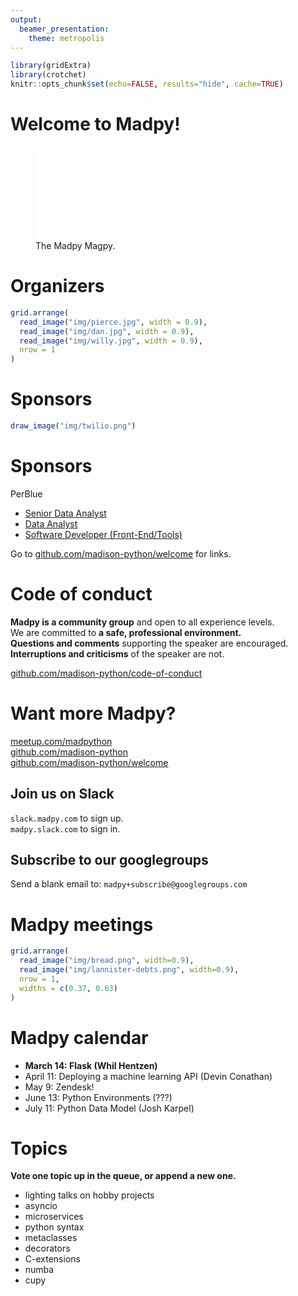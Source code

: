 ```yaml
---
output:
  beamer_presentation:
    theme: metropolis
---
```

```r
library(gridExtra)
library(crotchet)
knitr::opts_chunk$set(echo=FALSE, results="hide", cache=TRUE)
```

# Welcome to Madpy!

![The Madpy Magpy.](img/madpy-logo.pdf)

# Organizers

```r
grid.arrange(
  read_image("img/pierce.jpg", width = 0.9),
  read_image("img/dan.jpg", width = 0.9),
  read_image("img/willy.jpg", width = 0.9),
  nrow = 1
)
```

# Sponsors

```r
draw_image("img/twilio.png")
```

# Sponsors

PerBlue

- [Senior Data Analyst](https://perblue.com/Careers.aspx#op-277104-senior-data-analyst)
- [Data Analyst](https://perblue.com/Careers.aspx#op-305962-data-analyst)
- [Software Developer (Front-End/Tools)](https://perblue.com/Careers.aspx#op-294641-software-developer-frontendtools)

\small Go to [github.com/madison-python/welcome](https://github.com/madison-python/welcome) for links.

# Code of conduct

**Madpy is a community group** and open to all experience levels.  
We are committed to **a safe, professional environment.**  
**Questions and comments** supporting the speaker are encouraged.  
**Interruptions and criticisms** of the speaker are not.

[github.com/madison-python/code-of-conduct](https://github.com/madison-python/code-of-conduct)

# Want more Madpy?

[meetup.com/madpython](https://www.meetup.com/madpython/)  
[github.com/madison-python](https://github.com/madison-python)  
[github.com/madison-python/welcome](https://github.com/madison-python/welcome)

\bigskip

## Join us on Slack

\bigskip

`slack.madpy.com` to sign up.  
`madpy.slack.com` to sign in.

\bigskip

## Subscribe to our googlegroups

\bigskip

Send a blank email to: `madpy+subscribe@googlegroups.com`

# Madpy meetings

```r
grid.arrange(
  read_image("img/bread.png", width=0.9),
  read_image("img/lannister-debts.png", width=0.9),
  nrow = 1,
  widths = c(0.37, 0.63)
)
```

# Madpy calendar

- **March 14: Flask (Whil Hentzen)**
- April 11: Deploying a machine learning API (Devin Conathan)
- May 9: Zendesk!
- June 13: Python Environments (???)
- July 11: Python Data Model (Josh Karpel)

# Topics

**Vote one topic up in the queue, or append a new one.**

- lighting talks on hobby projects
- asyncio
- microservices
- python syntax
- metaclasses
- decorators
- C-extensions
- numba
- cupy